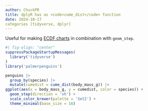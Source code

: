 ```yaml
---
author: ChuckPR
title: dplyR has as <code>cume_dist</code> function
date: 2024-10-17
categories [tidyverse, dplyr]
---
```


Useful for making [ECDF charts](https://ericmjl.github.io/blog/2018/7/14/ecdfs/) in combination with `geom_step`.

```r
#| fig-align: "center"
suppressPackageStartupMessages(
  library('tidyverse')
)
library('palmerpenguins')

penguins |>
  group_by(species) |>
  mutate(cumedist = cume_dist(body_mass_g)) |>
ggplot(aes(x = body_mass_g, y = cumedist, color = species)) +
  geom_step(direction = 'vh') +
  scale_color_brewer(palette = 'Set2') +
  theme_minimal(base_size = 16)
```
